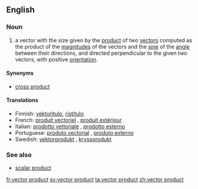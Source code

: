 ==English==

===Noun===
{{en-noun|sg=[[vector]] [[product]]}}

# {{vector}} a vector with the size given by the [[product]] of two [[vector]]s computed as the product of the [[magnitude]]s of the vectors and the [[sine]] of the [[angle]] between their directions, and directed perpendicular to the given two vectors, with positive [[orientation]].

====Synonyms====
*[[cross product]]

====Translations====
*Finnish: [[vektoritulo]], [[ristitulo]]
*French: [[produit vectoriel]] {{m}}, [[produit extérieur]] {{m}}
*Italian: [[prodotto vettoriale]] {{m}}, [[prodotto esterno]] {{m}}
*Portuguese: [[produto vectorial]] {{m}}, [[produto externo]] {{m}}
*Swedish: [[vektorprodukt]] {{c}}, [[kryssprodukt]] {{c}}

===See also===
*[[scalar product]]

[[fr:vector product]]
[[sv:vector product]]
[[ta:vector product]]
[[zh:vector product]]